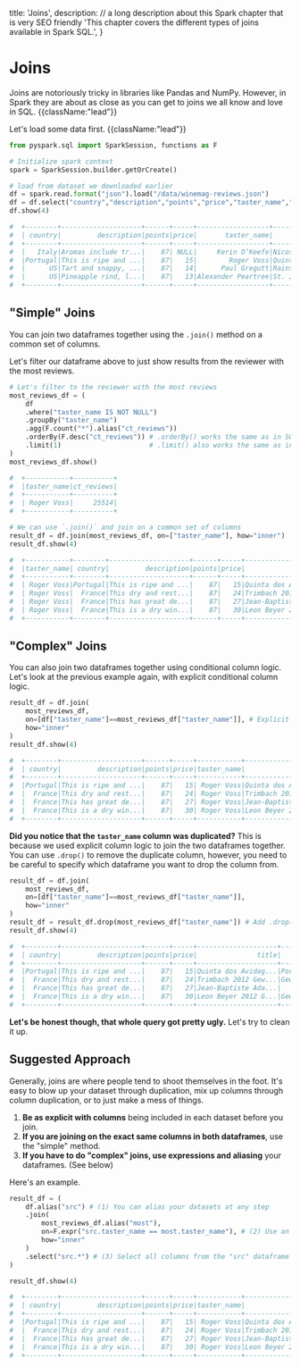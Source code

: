   title: 'Joins',
  description:
    // a long description about this Spark chapter that is very SEO friendly
    'This chapter covers the different types of joins available in Spark SQL.',
}

# Joins

Joins are notoriously tricky in libraries like Pandas and NumPy. However, in Spark they are about as close as you can get to joins we all know and love in SQL. {{className:"lead"}}

Let's load some data first. {{className:"lead"}}

```python {{title:"Python"}}
from pyspark.sql import SparkSession, functions as F

# Initialize spark context
spark = SparkSession.builder.getOrCreate()

# load from dataset we downloaded earlier
df = spark.read.format("json").load("/data/winemag-reviews.json")
df = df.select("country","description","points","price","taster_name","title","variety")
df.show(4)

#  +--------+--------------------+------+-----+------------------+--------------------+--------------+
#  | country|         description|points|price|       taster_name|               title|       variety|
#  +--------+--------------------+------+-----+------------------+--------------------+--------------+
#  |   Italy|Aromas include tr...|    87| NULL|     Kerin O’Keefe|Nicosia 2013 Vulk...|   White Blend|
#  |Portugal|This is ripe and ...|    87|   15|        Roger Voss|Quinta dos Avidag...|Portuguese Red|
#  |      US|Tart and snappy, ...|    87|   14|      Paul Gregutt|Rainstorm 2013 Pi...|    Pinot Gris|
#  |      US|Pineapple rind, l...|    87|   13|Alexander Peartree|St. Julian 2013 R...|      Riesling|
#  +--------+--------------------+------+-----+------------------+--------------------+--------------+
```

## "Simple" Joins

You can join two dataframes together using the `.join()` method on a common set of columns.

Let's filter our dataframe above to just show results from the reviewer with the most reviews.

```python {{title:"Python"}}
# Let's filter to the reviewer with the most reviews
most_reviews_df = (
    df
    .where("taster_name IS NOT NULL")
    .groupBy("taster_name")
    .agg(F.count("*").alias("ct_reviews"))
    .orderBy(F.desc("ct_reviews")) # .orderBy() works the same as in SQL
    .limit(1)                      # .limit() also works the same as in SQL
)
most_reviews_df.show()

#  +-----------+----------+
#  |taster_name|ct_reviews|
#  +-----------+----------+
#  | Roger Voss|     25514|
#  +-----------+----------+

# We can use `.join()` and join on a common set of columns
result_df = df.join(most_reviews_df, on=["taster_name"], how="inner")
result_df.show(4)

#  +-----------+--------+--------------------+------+-----+--------------------+--------------+----------+
#  |taster_name| country|         description|points|price|               title|       variety|ct_reviews|
#  +-----------+--------+--------------------+------+-----+--------------------+--------------+----------+
#  | Roger Voss|Portugal|This is ripe and ...|    87|   15|Quinta dos Avidag...|Portuguese Red|     25514|
#  | Roger Voss|  France|This dry and rest...|    87|   24|Trimbach 2012 Gew...|Gewürztraminer|     25514|
#  | Roger Voss|  France|This has great de...|    87|   27|Jean-Baptiste Ada...|    Pinot Gris|     25514|
#  | Roger Voss|  France|This is a dry win...|    87|   30|Leon Beyer 2012 G...|Gewürztraminer|     25514|
#  +-----------+--------+--------------------+------+-----+--------------------+--------------+----------+
```

## "Complex" Joins

You can also join two dataframes together using conditional column logic. Let's look at the previous example again, with explicit conditional column logic.

```python {{title:"Python"}}
result_df = df.join(
    most_reviews_df,
    on=[df["taster_name"]==most_reviews_df["taster_name"]], # Explicit column logic
    how="inner"
)
result_df.show(4)

#  +--------+--------------------+------+-----+-----------+--------------------+--------------+-----------+----------+
#  | country|         description|points|price|taster_name|               title|       variety|taster_name|ct_reviews|
#  +--------+--------------------+------+-----+-----------+--------------------+--------------+-----------+----------+
#  |Portugal|This is ripe and ...|    87|   15| Roger Voss|Quinta dos Avidag...|Portuguese Red| Roger Voss|     25514|
#  |  France|This dry and rest...|    87|   24| Roger Voss|Trimbach 2012 Gew...|Gewürztraminer| Roger Voss|     25514|
#  |  France|This has great de...|    87|   27| Roger Voss|Jean-Baptiste Ada...|    Pinot Gris| Roger Voss|     25514|
#  |  France|This is a dry win...|    87|   30| Roger Voss|Leon Beyer 2012 G...|Gewürztraminer| Roger Voss|     25514|
#  +--------+--------------------+------+-----+-----------+--------------------+--------------+-----------+----------+
```
**Did you notice that the `taster_name` column was duplicated?** This is because we used explicit column logic to join the two dataframes together. You can use `.drop()` to remove the duplicate column, however, you need to be careful to specify which dataframe you want to drop the column from.

```python {{title:"Python"}}
result_df = df.join(
    most_reviews_df,
    on=[df["taster_name"]==most_reviews_df["taster_name"]],
    how="inner"
)
result_df = result_df.drop(most_reviews_df["taster_name"]) # Add .drop() to remove duplicated column
result_df.show(4)

#  +--------+--------------------+------+-----+--------------------+--------------+-----------+----------+
#  | country|         description|points|price|               title|       variety|taster_name|ct_reviews|
#  +--------+--------------------+------+-----+--------------------+--------------+-----------+----------+
#  |Portugal|This is ripe and ...|    87|   15|Quinta dos Avidag...|Portuguese Red| Roger Voss|     25514|
#  |  France|This dry and rest...|    87|   24|Trimbach 2012 Gew...|Gewürztraminer| Roger Voss|     25514|
#  |  France|This has great de...|    87|   27|Jean-Baptiste Ada...|    Pinot Gris| Roger Voss|     25514|
#  |  France|This is a dry win...|    87|   30|Leon Beyer 2012 G...|Gewürztraminer| Roger Voss|     25514|
#  +--------+--------------------+------+-----+--------------------+--------------+-----------+----------+
```

**Let's be honest though, that whole query got pretty ugly.** Let's try to clean it up.

## Suggested Approach

Generally, joins are where people tend to shoot themselves in the foot. It's easy to blow up your dataset through duplication, mix up columns through column duplication, or to just make a mess of things.

1. **Be as explicit with columns** being included in each dataset before you join.
2. **If you are joining on the exact same columns in both dataframes**, use the "simple" method.
3. **If you have to do "complex" joins, use expressions and aliasing** your dataframes. (See below)

Here's an example.

```python {{title:"Python"}}
result_df = (
    df.alias("src") # (1) You can alias your datasets at any step
    .join(
        most_reviews_df.alias("most"),
        on=F.expr("src.taster_name == most.taster_name"), # (2) Use an expression to join your columns
        how="inner"
    )
    .select("src.*") # (3) Select all columns from the "src" dataframe
)

result_df.show(4)

#  +--------+--------------------+------+-----+-----------+--------------------+--------------+
#  | country|         description|points|price|taster_name|               title|       variety|
#  +--------+--------------------+------+-----+-----------+--------------------+--------------+
#  |Portugal|This is ripe and ...|    87|   15| Roger Voss|Quinta dos Avidag...|Portuguese Red|
#  |  France|This dry and rest...|    87|   24| Roger Voss|Trimbach 2012 Gew...|Gewürztraminer|
#  |  France|This has great de...|    87|   27| Roger Voss|Jean-Baptiste Ada...|    Pinot Gris|
#  |  France|This is a dry win...|    87|   30| Roger Voss|Leon Beyer 2012 G...|Gewürztraminer|
#  +--------+--------------------+------+-----+-----------+--------------------+--------------+
```